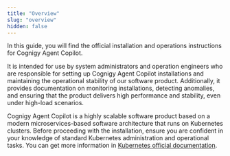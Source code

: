 ```yaml
---
title: "Overview"
slug: "overview"
hidden: false
---
```



<AiCopilotInstallationNote/>

In this guide, you will find the official installation and operations instructions for Cognigy Agent Copilot.

It is intended for use by system administrators and operation engineers who are responsible for setting up Cognigy Agent Copilot installations and maintaining the operational stability of our software product. Additionally, it provides documentation on monitoring installations, detecting anomalies, and ensuring that the product delivers high performance and stability, even under high-load scenarios.

Cognigy Agent Copilot is a highly scalable software product based on a modern microservices-based software architecture that runs on Kubernetes clusters. Before proceeding with the installation, ensure you are confident in your knowledge of standard Kubernetes administration and operational tasks. You can get more information in [Kubernetes official documentation](https://kubernetes.io/).

